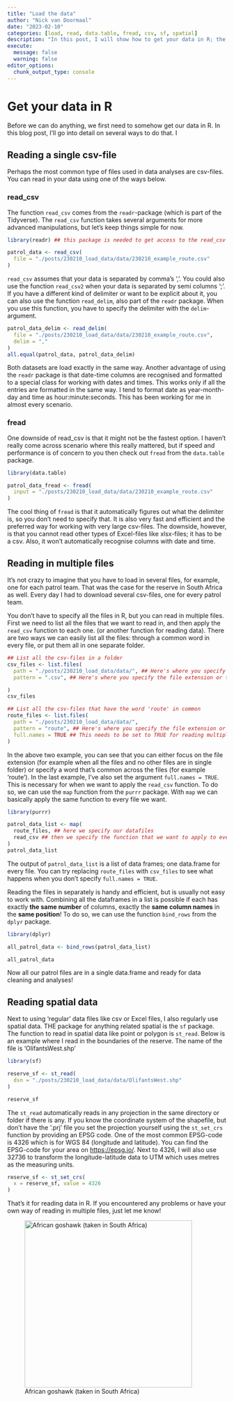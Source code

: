 ```yaml
---
title: "Load the data"
author: "Nick van Doormaal"
date: "2023-02-10"
categories: [load, read, data.table, fread, csv, sf, spatial]
description: "In this post, I will show how to get your data in R; the first step of building the interactive report"
execute: 
  message: false
  warning: false
editor_options:
  chunk_output_type: console
---
```


# Get your data in R

Before we can do anything, we first need to somehow get our data in R. In this blog post, I'll go into detail on several ways to do that. I

## Reading a single csv-file

Perhaps the most common type of files used in data analyses are csv-files. You can read in your data using one of the ways below.

### read_csv

The function `read_csv` comes from the `readr`-package (which is part of the Tidyverse). The `read_csv` function takes several arguments for more advanced manipulations, but let's keep things simple for now.

```r
library(readr) ## this package is needed to get access to the read_csv function

patrol_data <- read_csv(
  file = "./posts/230210_load_data/data/230210_example_route.csv"
)
```

`read_csv` assumes that your data is separated by comma's ','. You could also use the function `read_csv2` when your data is separated by semi columns ';'. If you have a different kind of delimiter or want to be explicit about it, you can also use the function `read_delim`, also part of the `readr` package. When you use this function, you have to specify the delimiter with the `delim`-argument.

```r
patrol_data_delim <- read_delim(
  file = "./posts/230210_load_data/data/230210_example_route.csv",
  delim = ","
)
all.equal(patrol_data, patrol_data_delim)
```

Both datasets are load exactly in the same way. Another advantage of using the `readr` package is that date-time columns are recognised and formatted to a special class for working with dates and times. This works only if all the entries are formatted in the same way. I tend to format date as year-month-day and time as hour:minute:seconds. This has been working for me in almost every scenario.

### fread

One downside of read_csv is that it might not be the fastest option. I haven't really come across scenario where this really mattered, but if speed and performance is of concern to you then check out `fread` from the `data.table` package.

```r
library(data.table)

patrol_data_fread <- fread(
  input = "./posts/230210_load_data/data/230210_example_route.csv"
)
```

The cool thing of `fread` is that it automatically figures out what the delimiter is, so you don't need to specify that. It is also very fast and efficient and the preferred way for working with very large csv-files. The downside, however, is that you cannot read other types of Excel-files like xlsx-files; it has to be a csv. Also, it won't automatically recognise columns with date and time.

## Reading in multiple files

It's not crazy to imagine that you have to load in several files, for example, one for each patrol team. That was the case for the reserve in South Africa as well. Every day I had to download several csv-files, one for every patrol team.

You don't have to specify all the files in R, but you can read in multiple files. First we need to list all the files that we want to read in, and then apply the `read_csv` function to each one. (or another function for reading data). There are two ways we can easily list all the files: through a common word in every file, or put them all in one separate folder.

```r
## List all the csv-files in a folder
csv_files <- list.files(
  path = "./posts/230210_load_data/data/", ## Here's where you specify the directory to your data files
  pattern = ".csv", ## Here's where you specify the file extension or the common word across the files

)
csv_files

## List all the csv-files that have the word 'route' in common
route_files <- list.files(
  path = "./posts/230210_load_data/data/",
  pattern = "route", ## Here's where you specify the file extension or the common word across the files
  full.names = TRUE ## This needs to be set to TRUE for reading multiple files later
)
```

In the above two example, you can see that you can either focus on the file extension (for example when all the files and no other files are in single folder) or specify a word that's common across the files (for example 'route'). In the last example, I've also set the argument `full.names = TRUE`. This is necessary for when we want to apply the `read_csv` function. To do so, we can use the `map` function from the `purrr` package. With `map` we can basically apply the same function to every file we want.

```r
library(purrr)

patrol_data_list <- map(
  route_files, ## here we specify our datafiles
  read_csv ## then we specify the function that we want to apply to every file. You can also use 'read_delim' or 'fread' here as well
)
patrol_data_list
```

The output of `patrol_data_list` is a list of data frames; one data.frame for every file. You can try replacing `route_files` with `csv_files` to see what happens when you don't specify `full.names = TRUE`.

Reading the files in separately is handy and efficient, but is usually not easy to work with. Combining all the dataframes in a list is possible if each has exactly **the same number** of columns, exactly the **same column names** in the **same position**! To do so, we can use the function `bind_rows` from the `dplyr` package.

```r
library(dplyr)

all_patrol_data <- bind_rows(patrol_data_list)

all_patrol_data

```

Now all our patrol files are in a single data.frame and ready for data cleaning and analyses!

## Reading spatial data

Next to using 'regular' data files like csv or Excel files, I also regularly use spatial data. THE package for anything related spatial is the `sf` package. The function to read in spatial data like point or polygon is `st_read`. Below is an example where I read in the boundaries of the reserve. The name of the file is 'OlifantsWest.shp'

```r
library(sf)

reserve_sf <- st_read(
  dsn = "./posts/230210_load_data/data/OlifantsWest.shp"
)

reserve_sf
```

The `st_read` automatically reads in any projection in the same directory or folder if there is any. If you know the coordinate system of the shapefile, but don't have the '.prj' file you set the projection yourself using the `st_set_crs` function by providing an EPSG code. One of the most common EPSG-code is 4326 which is for WGS 84 (longitude and latitude). You can find the EPSG-code for your area on <https://epsg.io/>. Next to 4326, I will also use 32736 to transform the longitude-latitude data to UTM which uses metres as the measuring units.

```r
reserve_sf <- st_set_crs(
  x = reserve_sf, value = 4326
)
```

That's it for reading data in R. If you encountered any problems or have your own way of reading in multiple files, just let me know!

![African goshawk (taken in South Africa)](230210_goshawk.JPG){fig-align="center" width="384"}
